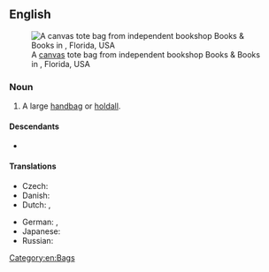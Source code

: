 ==English==
{{wikipedia}}
[[File:Canvas tote bag from Books & Books, Miami, Florida, USA - 20130912.jpg|thumb|upright|A [[canvas]] tote bag from independent bookshop Books & Books in {{w|Miami}}, Florida, USA]]

===Noun===
{{en-noun}}

# A large [[handbag]] or [[holdall]].

====Descendants====
* {{desc|ja|トートバッグ|tr=tōtobaggu|bor=1}}

====Translations====
{{trans-top|large handbag}}
* Czech: {{t+|cs|taška|f}}
* Danish: {{t|da|mulepose|c}}
* Dutch: {{t+|nl|boodschappentas|f}}, {{t+|nl|draagtas|f}}
{{trans-mid}}
* German: {{t+|de|Tragetasche|f}}, {{t+|de|Einkaufstasche|f}}
* Japanese: {{t|ja|トートバッグ|tr=tōtobaggu}}
* Russian: {{t+|ru|шопер|m}}
{{trans-bottom}}

[[Category:en:Bags]]